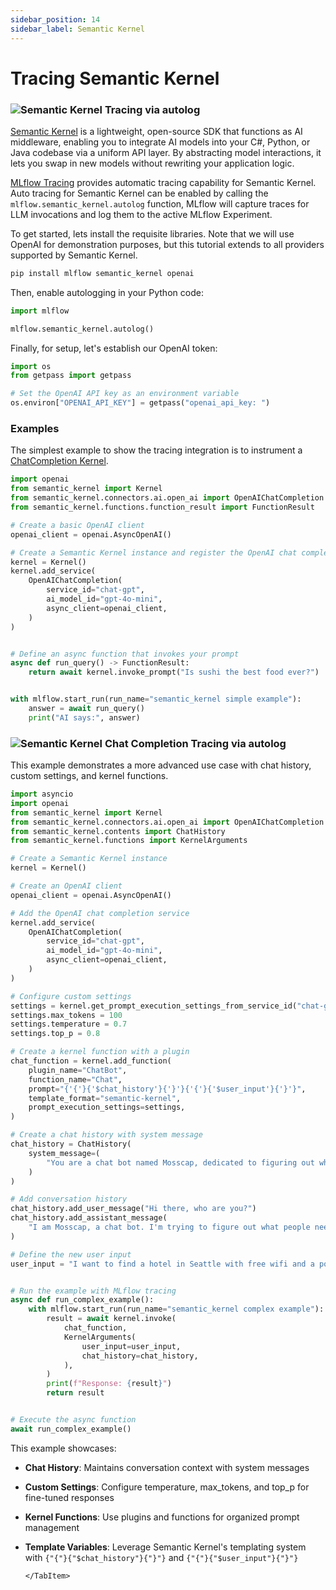 ```yaml
---
sidebar_position: 14
sidebar_label: Semantic Kernel
---
```



# Tracing Semantic Kernel

### ![Semantic Kernel Tracing via autolog](/images/llms/tracing/semantic_kernel_trace_inputs_outputs.png)

[Semantic Kernel](https://learn.microsoft.com/en-us/semantic-kernel/overview/) is a lightweight, open-source SDK that functions as AI middleware, enabling you to integrate AI models into your C#, Python, or Java codebase via a uniform API layer. By abstracting model interactions, it lets you swap in new models without rewriting your application logic.

[MLflow Tracing](/genai/tracing) provides automatic tracing capability for Semantic Kernel. Auto tracing for Semantic Kernel can be enabled by calling the `mlflow.semantic_kernel.autolog` function, MLflow will capture traces for LLM invocations and log them to the active MLflow Experiment.

To get started, lets install the requisite libraries. Note that we will use OpenAI for demonstration purposes, but this tutorial extends to all providers supported by Semantic Kernel.

```bash
pip install mlflow semantic_kernel openai
```

Then, enable autologging in your Python code:

```python
import mlflow

mlflow.semantic_kernel.autolog()
```

Finally, for setup, let's establish our OpenAI token:

```python
import os
from getpass import getpass

# Set the OpenAI API key as an environment variable
os.environ["OPENAI_API_KEY"] = getpass("openai_api_key: ")
```

### Examples

<Tabs>
  <TabItem value="basic" label="Simple Example" default>

The simplest example to show the tracing integration is to instrument a [ChatCompletion Kernel](https://learn.microsoft.com/en-us/semantic-kernel/concepts/ai-services/chat-completion/?tabs=csharp-AzureOpenAI%2Cpython-AzureOpenAI%2Cjava-AzureOpenAI&pivots=programming-language-python).

```python
import openai
from semantic_kernel import Kernel
from semantic_kernel.connectors.ai.open_ai import OpenAIChatCompletion
from semantic_kernel.functions.function_result import FunctionResult

# Create a basic OpenAI client
openai_client = openai.AsyncOpenAI()

# Create a Semantic Kernel instance and register the OpenAI chat completion service
kernel = Kernel()
kernel.add_service(
    OpenAIChatCompletion(
        service_id="chat-gpt",
        ai_model_id="gpt-4o-mini",
        async_client=openai_client,
    )
)


# Define an async function that invokes your prompt
async def run_query() -> FunctionResult:
    return await kernel.invoke_prompt("Is sushi the best food ever?")


with mlflow.start_run(run_name="semantic_kernel simple example"):
    answer = await run_query()
    print("AI says:", answer)
```

### ![Semantic Kernel Chat Completion Tracing via autolog](/images/llms/tracing/semantic_kernel_trace_attributes.png)

  </TabItem>
  <TabItem value="complex" label="Complex Example">

This example demonstrates a more advanced use case with chat history, custom settings, and kernel functions.

```python
import asyncio
import openai
from semantic_kernel import Kernel
from semantic_kernel.connectors.ai.open_ai import OpenAIChatCompletion
from semantic_kernel.contents import ChatHistory
from semantic_kernel.functions import KernelArguments

# Create a Semantic Kernel instance
kernel = Kernel()

# Create an OpenAI client
openai_client = openai.AsyncOpenAI()

# Add the OpenAI chat completion service
kernel.add_service(
    OpenAIChatCompletion(
        service_id="chat-gpt",
        ai_model_id="gpt-4o-mini",
        async_client=openai_client,
    )
)

# Configure custom settings
settings = kernel.get_prompt_execution_settings_from_service_id("chat-gpt")
settings.max_tokens = 100
settings.temperature = 0.7
settings.top_p = 0.8

# Create a kernel function with a plugin
chat_function = kernel.add_function(
    plugin_name="ChatBot",
    function_name="Chat",
    prompt="{'{'}{'$chat_history'}{'}'}{'{'}{'$user_input'}{'}'}",
    template_format="semantic-kernel",
    prompt_execution_settings=settings,
)

# Create a chat history with system message
chat_history = ChatHistory(
    system_message=(
        "You are a chat bot named Mosscap, dedicated to figuring out what people need."
    )
)

# Add conversation history
chat_history.add_user_message("Hi there, who are you?")
chat_history.add_assistant_message(
    "I am Mosscap, a chat bot. I'm trying to figure out what people need."
)

# Define the new user input
user_input = "I want to find a hotel in Seattle with free wifi and a pool."


# Run the example with MLflow tracing
async def run_complex_example():
    with mlflow.start_run(run_name="semantic_kernel complex example"):
        result = await kernel.invoke(
            chat_function,
            KernelArguments(
                user_input=user_input,
                chat_history=chat_history,
            ),
        )
        print(f"Response: {result}")
        return result


# Execute the async function
await run_complex_example()
```

This example showcases:

- **Chat History**: Maintains conversation context with system messages
- **Custom Settings**: Configure temperature, max_tokens, and top_p for fine-tuned responses
- **Kernel Functions**: Use plugins and functions for organized prompt management
- **Template Variables**: Leverage Semantic Kernel's templating system with `{"{"}{"$chat_history"}{"}"}` and `{"{"}{"$user_input"}{"}"}`

      </TabItem>

  </Tabs>
